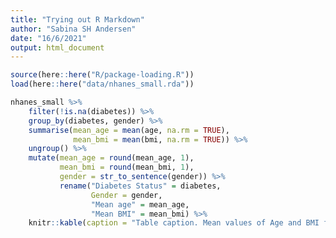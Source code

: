 ```yaml
---
title: "Trying out R Markdown"
author: "Sabina SH Andersen"
date: "16/6/2021"
output: html_document
---
```


```r
source(here::here("R/package-loading.R"))
load(here::here("data/nhanes_small.rda"))
```

```r
nhanes_small %>%
    filter(!is.na(diabetes)) %>% 
    group_by(diabetes, gender) %>% 
    summarise(mean_age = mean(age, na.rm = TRUE),
              mean_bmi = mean(bmi, na.rm = TRUE)) %>% 
    ungroup() %>% 
    mutate(mean_age = round(mean_age, 1),
           mean_bmi = round(mean_bmi, 1), 
           gender = str_to_sentence(gender)) %>%
           rename("Diabetes Status" = diabetes,
                  Gender = gender,
                  "Mean age" = mean_age,
                  "Mean BMI" = mean_bmi) %>% 
    knitr::kable(caption = "Table caption. Mean values of Age and BMI for each sex and diabetes status.")
```

